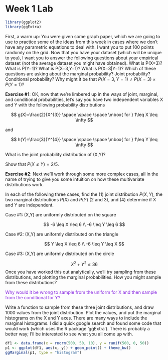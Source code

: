 Week 1 Lab
========================================================

```r
library(ggplot2)
library(ggExtra)
```

First, a warm up: You were given some graph paper, which we are going to use to practice some of the ideas from this week in cases where we don't have any parametric equations to deal with. I want you to put 100 points randomly on the grid. Now that you have your dataset (which will be unique to you), I want you to answer the following questions about your empirical dataset (not the average dataset you might have obtained). What is P(X=3)? What is P(Y=1)? What is P(X=3,Y=1)? What is P(X=3|Y=1)? Which of these questions are asking about the marginal probability? Joint probability? Conditional probability? Why might it be that $P(X=3,Y=1) \neq P(X=3) \times P(Y=1)$?

**Exercise #1**: OK, now that we're limbered up in the ways of joint, marginal, and conditional probabilities, let’s say you have two independent variables X and Y with the following probability distributions

$$
g(X)=\frac{2}{X^{3}} \space \space \space \mbox{ for } 1\leq X \leq \infty
$$

and

$$
h(Y)=\frac{3}{Y^{4}} \space \space \space \mbox{ for } 1\leq Y \leq \infty
$$

What is the joint probability distribution of (X,Y)?

Show that $P(X\leq Y) = 2/5$.

**Exercise #2**: Next we’ll work through some more complex cases, all in the name of trying to give you some intuition on how these multivariate distributions work.

In each of the following three cases, find the (1) joint distribution $P(X,Y)$, the two marginal distributions $P(X)$ and $P(Y)$ (2 and 3), and (4) determine if X and Y are independent.

Case #1: (X,Y) are uniformly distributed on the square 

$$
-6 \leq X \leq 6 \\
-6 \leq Y \leq 6
$$

Case #2: (X,Y) are uniformly distributed on the triangle 

$$
Y \leq X \leq 6 \\
-6 \leq Y \leq X
$$

Case #3: (X,Y) are uniformly distributed on the circle 

$$
X^2+Y^2 \leq 36
$$
Once you have worked this out analytically, we’ll try sampling from these distributions, and plotting the marginal probabilities. How you might sample from these distributions? 

<span style="color: blueviolet;">Why would it be wrong to sample from the uniform for X and then sample from the conditional for Y?</span>

Write a function to sample from these three joint distributions, and draw 1000 values from the joint distribution. Plot the values, and put the marginal histograms on the X and Y axes. There are many ways to include the marginal histograms. I did a quick google search and found some code that would work (which uses the R package ‘ggExtra’). There is probably a better way; I’ll be interested to see what you all come up with.

```r
df1 <- data.frame(x = rnorm(500, 50, 10), y = runif(500, 0, 50))
p1 <- ggplot(df1, aes(x, y)) + geom_point() + theme_bw()
ggMarginal(p1, type = "histogram")
```

